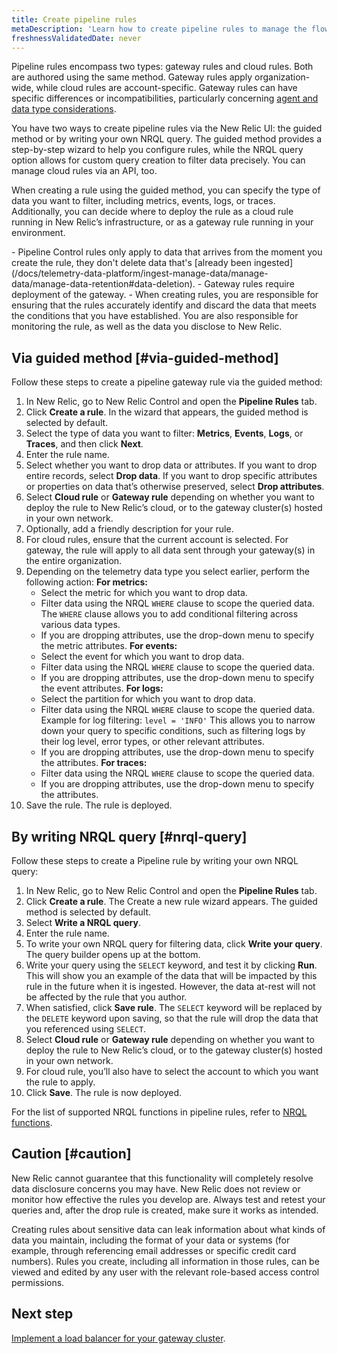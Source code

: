 ```yaml
---
title: Create pipeline rules
metaDescription: 'Learn how to create pipeline rules to manage the flow of data from your monitored entities to New Relic.'
freshnessValidatedDate: never
---
```


Pipeline rules encompass two types: gateway rules and cloud rules. Both are authored using the same method. Gateway rules apply organization-wide, while cloud rules are account-specific. Gateway rules can have specific differences or incompatibilities, particularly concerning [agent and data type considerations](/docs/new-relic-control/pipeline-control/data-dropping-gateway).

You have two ways to create pipeline rules via the New Relic UI: the guided method or by writing your own NRQL query. The guided method provides a step-by-step wizard to help you configure rules, while the NRQL query option allows for custom query creation to filter data precisely. You can manage cloud rules via an API, too.

When creating a rule using the guided method, you can specify the type of data you want to filter, including metrics, events, logs, or traces. Additionally, you can decide where to deploy the rule as a cloud rule running in New Relic’s infrastructure, or as a gateway rule running in your environment. 

<Callout variant="important">
    - Pipeline Control rules only apply to data that arrives from the moment you create the rule, they don't delete data that's [already been ingested](/docs/telemetry-data-platform/ingest-manage-data/manage-data/manage-data-retention#data-deletion).
    - Gateway rules require deployment of the gateway.
    - When creating rules, you are responsible for ensuring that the rules accurately identify and discard the data that meets the conditions that you have established. You are also responsible for monitoring the rule, as well as the data you disclose to New Relic.
</Callout>

## Via guided method [#via-guided-method]

Follow these steps to create a pipeline gateway rule via the guided method:

1. In New Relic, go to New Relic Control and open the **Pipeline Rules** tab.
2. Click **Create a rule**. In the wizard that appears, the guided method is selected by default.
3. Select the type of data you want to filter: **Metrics**, **Events**, **Logs**, or **Traces**, and then click **Next**.
4. Enter the rule name.
5. Select whether you want to drop data or attributes. If you want to drop entire records, select **Drop data**. If you want to drop specific attributes or properties on data that’s otherwise preserved, select **Drop attributes**.
6. Select **Cloud rule** or **Gateway rule** depending on whether you want to deploy the rule to New Relic’s cloud, or to the gateway cluster(s) hosted in your own network.
7. Optionally, add a friendly description for your rule.
8. For cloud rules, ensure that the current account is selected. For gateway, the rule will apply to all data sent through your gateway(s) in the entire organization.
9. Depending on the telemetry data type you select earlier, perform the following action:
   **For metrics:**
   - Select the metric for which you want to drop data. 
   - Filter data using the NRQL `WHERE` clause to scope the queried data. The `WHERE` clause allows you to add conditional filtering across various data types.
   - If you are dropping attributes, use the drop-down menu to specify the metric attributes.
	**For events:**
   - Select the event for which you want to drop data.
   - Filter data using the NRQL `WHERE` clause to scope the queried data.
   - If you are dropping attributes, use the drop-down menu to specify the event attributes.
	**For logs:**
   - Select the partition for which you want to drop data.
   - Filter data using the NRQL `WHERE` clause to scope the queried data.
     Example for log filtering: `level = 'INFO'`
     This allows you to narrow down your query to specific conditions, such as filtering logs by their log level, error types, or other relevant attributes.  
   - If you are dropping attributes, use the drop-down menu to specify the attributes.
	**For traces:**
   - Filter data using the NRQL `WHERE` clause to scope the queried data.
   - If you are dropping attributes, use the drop-down menu to specify the attributes.
10. Save the rule. The rule is deployed.

## By writing NRQL query [#nrql-query]

Follow these steps to create a Pipeline rule by writing your own NRQL query:

1. In New Relic, go to New Relic Control and open the **Pipeline Rules** tab.
2. Click **Create a rule**. The Create a new rule wizard appears. The guided method is selected by default.
3. Select **Write a NRQL query**.
4. Enter the rule name.
5. To write your own NRQL query for filtering data, click **Write your query**. The query builder opens up at the bottom.
6. Write your query using the `SELECT` keyword, and test it by clicking **Run**. This will show you an example of the data that will be impacted by this rule in the future when it is ingested. However, the data at-rest will not be affected by the rule that you author. 
7. When satisfied, click **Save rule**. The `SELECT` keyword will be replaced by the `DELETE` keyword upon saving, so that the rule will drop the data that you referenced using `SELECT`.
8. Select **Cloud rule** or **Gateway rule** depending on whether you want to deploy the rule to New Relic’s cloud, or to the gateway cluster(s) hosted in your own network.
9. For cloud rule, you’ll also have to select the account to which you want the rule to apply.
10. Click **Save**. The rule is now deployed.

For the list of supported NRQL functions in pipeline rules, refer to [NRQL functions](/docs/new-relic-control/pipeline-control/nrql-functions).

## Caution [#caution]

New Relic cannot guarantee that this functionality will completely resolve data disclosure concerns you may have. New Relic does not review or monitor how effective the rules you develop are. Always test and retest your queries and, after the drop rule is created, make sure it works as intended.

Creating rules about sensitive data can leak information about what kinds of data you maintain, including the format of your data or systems (for example, through referencing email addresses or specific credit card numbers). Rules you create, including all information in those rules, can be viewed and edited by any user with the relevant role-based access control permissions.

## Next step
[Implement a load balancer for your gateway cluster](/docs/new-relic-control/pipeline-control/load-balancer-for-gateway).